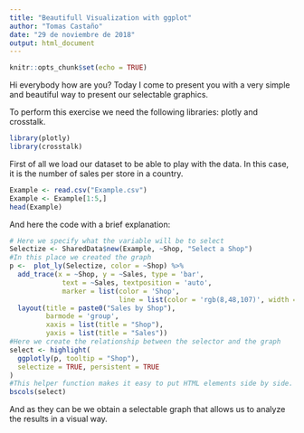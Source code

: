---
title: "Beautifull Visualization with ggplot"
author: "Tomas Castaño"
date: "29 de noviembre de 2018"
output: html_document
---

```{r setup, include=FALSE}
knitr::opts_chunk$set(echo = TRUE)
```

Hi everybody how are you? Today I come to present you with a very simple and beautiful way to present our selectable graphics.

To perform this exercise we need the following libraries: plotly and crosstalk.

```{r libraries}
library(plotly)
library(crosstalk)
```
First of all we load our dataset to be able to play with the data. In this case, it is the number of sales per store in a country.

```{r loadDAta}
Example <- read.csv("Example.csv")
Example <- Example[1:5,]
head(Example)
```


And here the code with a brief explanation:

```{r Example}
# Here we specify what the variable will be to select
Selectize <- SharedData$new(Example, ~Shop, "Select a Shop")
#In this place we created the graph
p <-  plot_ly(Selectize, color = ~Shop) %>%
  add_trace(x = ~Shop, y = ~Sales, type = 'bar',
             text = ~Sales, textposition = 'auto',
             marker = list(color = 'Shop',
                           line = list(color = 'rgb(8,48,107)', width = 1.5))) %>%
  layout(title = paste0("Sales by Shop"),
         barmode = 'group',
         xaxis = list(title = "Shop"),
         yaxis = list(title = "Sales"))
#Here we create the relationship between the selector and the graph
select <- highlight(
  ggplotly(p, tooltip = "Shop"), 
  selectize = TRUE, persistent = TRUE
)
#This helper function makes it easy to put HTML elements side by side.
bscols(select)
```

And as they can be we obtain a selectable graph that allows us to analyze the results in a visual way.
